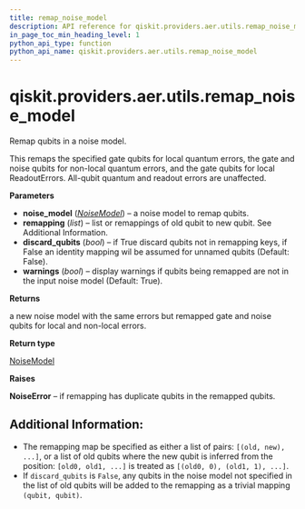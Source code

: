 ```yaml
---
title: remap_noise_model
description: API reference for qiskit.providers.aer.utils.remap_noise_model
in_page_toc_min_heading_level: 1
python_api_type: function
python_api_name: qiskit.providers.aer.utils.remap_noise_model
---
```


# qiskit.providers.aer.utils.remap\_noise\_model

<Function id="qiskit.providers.aer.utils.remap_noise_model" github="https://github.com/qiskit/qiskit-aer/tree/stable/0.8/qiskit/providers/aer/utils/noise_remapper.py" signature="remap_noise_model(noise_model, remapping, discard_qubits=False, warnings=True)">
  Remap qubits in a noise model.

  This remaps the specified gate qubits for local quantum errors, the gate and noise qubits for non-local quantum errors, and the gate qubits for local ReadoutErrors. All-qubit quantum and readout errors are unaffected.

  **Parameters**

  *   **noise\_model** ([*NoiseModel*](qiskit.providers.aer.noise.NoiseModel "qiskit.providers.aer.noise.NoiseModel")) – a noise model to remap qubits.
  *   **remapping** (*list*) – list or remappings of old qubit to new qubit. See Additional Information.
  *   **discard\_qubits** (*bool*) – if True discard qubits not in remapping keys, if False an identity mapping wil be assumed for unnamed qubits (Default: False).
  *   **warnings** (*bool*) – display warnings if qubits being remapped are not in the input noise model (Default: True).

  **Returns**

  a new noise model with the same errors but remapped gate and noise qubits for local and non-local errors.

  **Return type**

  [NoiseModel](qiskit.providers.aer.noise.NoiseModel "qiskit.providers.aer.noise.NoiseModel")

  **Raises**

  **NoiseError** – if remapping has duplicate qubits in the remapped qubits.

  ## Additional Information:

  *   The remapping map be specified as either a list of pairs: `[(old, new), ...]`, or a list of old qubits where the new qubit is inferred from the position: `[old0, old1, ...]` is treated as `[(old0, 0), (old1, 1), ...]`.
  *   If `discard_qubits` is `False`, any qubits in the noise model not specified in the list of old qubits will be added to the remapping as a trivial mapping `(qubit, qubit)`.
</Function>

